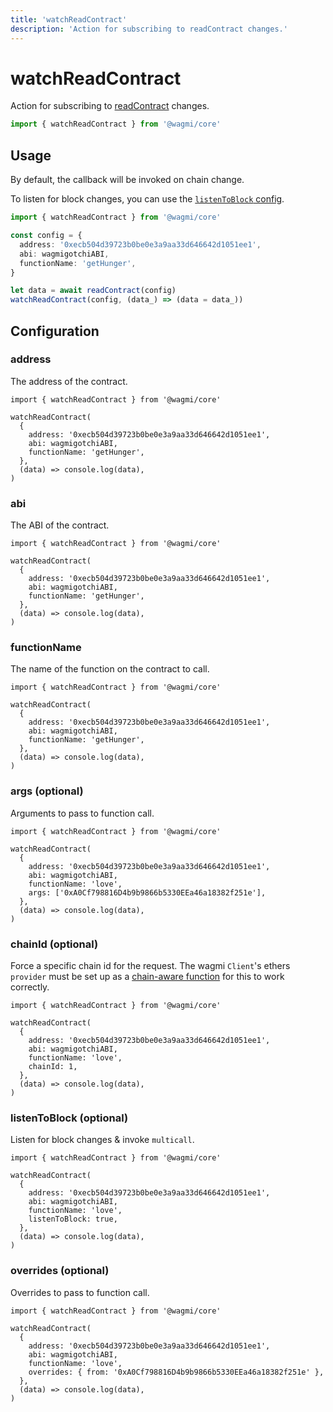 ```yaml
---
title: 'watchReadContract'
description: 'Action for subscribing to readContract changes.'
---
```


# watchReadContract

Action for subscribing to [readContract](/core/actions/readContract) changes.

```ts
import { watchReadContract } from '@wagmi/core'
```

## Usage

By default, the callback will be invoked on chain change.

To listen for block changes, you can use the [`listenToBlock` config](#listentoblock-optional).

```ts
import { watchReadContract } from '@wagmi/core'

const config = {
  address: '0xecb504d39723b0be0e3a9aa33d646642d1051ee1',
  abi: wagmigotchiABI,
  functionName: 'getHunger',
}

let data = await readContract(config)
watchReadContract(config, (data_) => (data = data_))
```

## Configuration

### address

The address of the contract.

```tsx {5}
import { watchReadContract } from '@wagmi/core'

watchReadContract(
  {
    address: '0xecb504d39723b0be0e3a9aa33d646642d1051ee1',
    abi: wagmigotchiABI,
    functionName: 'getHunger',
  },
  (data) => console.log(data),
)
```

### abi

The ABI of the contract.

```tsx {6}
import { watchReadContract } from '@wagmi/core'

watchReadContract(
  {
    address: '0xecb504d39723b0be0e3a9aa33d646642d1051ee1',
    abi: wagmigotchiABI,
    functionName: 'getHunger',
  },
  (data) => console.log(data),
)
```

### functionName

The name of the function on the contract to call.

```tsx {7}
import { watchReadContract } from '@wagmi/core'

watchReadContract(
  {
    address: '0xecb504d39723b0be0e3a9aa33d646642d1051ee1',
    abi: wagmigotchiABI,
    functionName: 'getHunger',
  },
  (data) => console.log(data),
)
```

### args (optional)

Arguments to pass to function call.

```tsx {8}
import { watchReadContract } from '@wagmi/core'

watchReadContract(
  {
    address: '0xecb504d39723b0be0e3a9aa33d646642d1051ee1',
    abi: wagmigotchiABI,
    functionName: 'love',
    args: ['0xA0Cf798816D4b9b9866b5330EEa46a18382f251e'],
  },
  (data) => console.log(data),
)
```

### chainId (optional)

Force a specific chain id for the request. The wagmi `Client`'s ethers `provider` must be set up as a [chain-aware function](/docs/client#provider-optional) for this to work correctly.

```tsx {8}
import { watchReadContract } from '@wagmi/core'

watchReadContract(
  {
    address: '0xecb504d39723b0be0e3a9aa33d646642d1051ee1',
    abi: wagmigotchiABI,
    functionName: 'love',
    chainId: 1,
  },
  (data) => console.log(data),
)
```

### listenToBlock (optional)

Listen for block changes & invoke `multicall`.

```tsx {8}
import { watchReadContract } from '@wagmi/core'

watchReadContract(
  {
    address: '0xecb504d39723b0be0e3a9aa33d646642d1051ee1',
    abi: wagmigotchiABI,
    functionName: 'love',
    listenToBlock: true,
  },
  (data) => console.log(data),
)
```

### overrides (optional)

Overrides to pass to function call.

```tsx {8}
import { watchReadContract } from '@wagmi/core'

watchReadContract(
  {
    address: '0xecb504d39723b0be0e3a9aa33d646642d1051ee1',
    abi: wagmigotchiABI,
    functionName: 'love',
    overrides: { from: '0xA0Cf798816D4b9b9866b5330EEa46a18382f251e' },
  },
  (data) => console.log(data),
)
```
